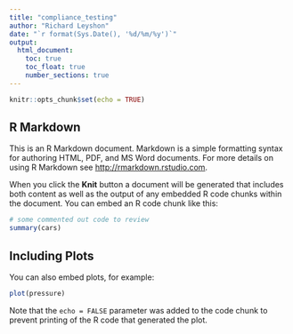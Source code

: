 ```yaml
---
title: "compliance_testing"
author: "Richard Leyshon"
date: "`r format(Sys.Date(), '%d/%m/%y')`"
output:
  html_document:
    toc: true
    toc_float: true
    number_sections: true
---
```

<html lang='en'>



```r
knitr::opts_chunk$set(echo = TRUE)
```

## R Markdown

This is an R Markdown document. Markdown is a simple formatting syntax for authoring HTML, PDF, and MS Word documents. For more details on using R Markdown see <http://rmarkdown.rstudio.com>.

When you click the **Knit** button a document will be generated that includes both content as well as the output of any embedded R code chunks within the document. You can embed an R code chunk like this:

```r
# some commented out code to review
summary(cars)
```

## Including Plots

You can also embed plots, for example:

```r
plot(pressure)
```

Note that the `echo = FALSE` parameter was added to the code chunk to prevent printing of the R code that generated the plot.
